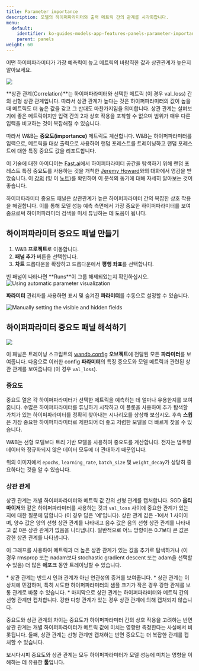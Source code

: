 ```yaml
---
title: Parameter importance
description: 모델의 하이퍼파라미터와 출력 메트릭 간의 관계를 시각화합니다.
menu:
  default:
    identifier: ko-guides-models-app-features-panels-parameter-importance
    parent: panels
weight: 60
---
```


어떤 하이퍼파라미터가 가장 예측력이 높고 메트릭의 바람직한 값과 상관관계가 높은지 알아보세요.

<Frame>
    <img src="/images/general/parameter-importance-1.png"  />
</Frame>

**상관 관계(Correlation)**는 하이퍼파라미터와 선택한 메트릭 (이 경우 val_loss) 간의 선형 상관 관계입니다. 따라서 상관 관계가 높다는 것은 하이퍼파라미터의 값이 높을 때 메트릭도 더 높은 값을 갖고 그 반대도 마찬가지임을 의미합니다. 상관 관계는 살펴보기에 좋은 메트릭이지만 입력 간의 2차 상호 작용을 포착할 수 없으며 범위가 매우 다른 입력을 비교하는 것이 복잡해질 수 있습니다.

따라서 W&B는 **중요도(importance)** 메트릭도 계산합니다. W&B는 하이퍼파라미터를 입력으로, 메트릭을 대상 출력으로 사용하여 랜덤 포레스트를 트레이닝하고 랜덤 포레스트에 대한 특징 중요도 값을 리포트합니다.

이 기술에 대한 아이디어는 [Fast.ai](http://fast.ai)에서 하이퍼파라미터 공간을 탐색하기 위해 랜덤 포레스트 특징 중요도를 사용하는 것을 개척한 [Jeremy Howard](https://twitter.com/jeremyphoward)와의 대화에서 영감을 받았습니다. 이 [강의](http://course18.fast.ai/lessonsml1/lesson4.html) (및 이 [노트](https://forums.fast.ai/t/wiki-lesson-thread-lesson-4/7540))를 확인하여 이 분석의 동기에 대해 자세히 알아보는 것이 좋습니다.

하이퍼파라미터 중요도 패널은 상관관계가 높은 하이퍼파라미터 간의 복잡한 상호 작용을 해결합니다. 이를 통해 모델 성능 예측 측면에서 가장 중요한 하이퍼파라미터를 보여줌으로써 하이퍼파라미터 검색을 미세 튜닝하는 데 도움이 됩니다.

## 하이퍼파라미터 중요도 패널 만들기

1. W&B **프로젝트**로 이동합니다.
2. **패널 추가** 버튼을 선택합니다.
3. **차트** 드롭다운을 확장하고 드롭다운에서 **평행 좌표**를 선택합니다.

<Note>
빈 패널이 나타나면 **Runs**이 그룹 해제되었는지 확인하십시오.
</Note>

<Frame>
    <img src="/images/app_ui/hyperparameter_importance_panel.gif" alt="Using automatic parameter visualization"  />
</Frame>

**파라미터** 관리자를 사용하면 표시 및 숨겨진 **파라미터**를 수동으로 설정할 수 있습니다.

<Frame>
    <img src="/images/app_ui/hyperparameter_importance_panel_manual.gif" alt="Manually setting the visible and hidden fields"  />
</Frame>

## 하이퍼파라미터 중요도 패널 해석하기

<Frame>
    <img src="/images/general/parameter-importance-4.png"  />
</Frame>

이 패널은 트레이닝 스크립트의 [wandb.config](/ko/models/track/config/) **오브젝트**에 전달된 모든 **파라미터**를 보여줍니다. 다음으로 이러한 config **파라미터**의 특징 중요도와 모델 메트릭과 관련된 상관 관계를 보여줍니다 (이 경우 `val_loss`).

### 중요도

중요도 열은 각 하이퍼파라미터가 선택한 메트릭을 예측하는 데 얼마나 유용한지를 보여줍니다. 수많은 하이퍼파라미터를 튜닝하기 시작하고 이 플롯을 사용하여 추가 탐색할 가치가 있는 하이퍼파라미터를 정확히 찾아내는 시나리오를 상상해 보십시오. 후속 **스윕**은 가장 중요한 하이퍼파라미터로 제한되어 더 좋고 저렴한 모델을 더 빠르게 찾을 수 있습니다.

<Note>
W&B는 선형 모델보다 트리 기반 모델을 사용하여 중요도를 계산합니다. 전자는 범주형 데이터와 정규화되지 않은 데이터 모두에 더 관대하기 때문입니다.
</Note>

위의 이미지에서 `epochs`, `learning_rate`, `batch_size` 및 `weight_decay`가 상당히 중요하다는 것을 알 수 있습니다.

### 상관 관계

상관 관계는 개별 하이퍼파라미터와 메트릭 값 간의 선형 관계를 캡처합니다. SGD **옵티마이저**와 같은 하이퍼파라미터를 사용하는 것과 `val_loss` 사이에 중요한 관계가 있는지에 대한 질문에 답합니다 (이 경우 답은 '예'입니다). 상관 관계 값은 -1에서 1 사이이며, 양수 값은 양의 선형 상관 관계를 나타내고 음수 값은 음의 선형 상관 관계를 나타내고 값 0은 상관 관계가 없음을 나타냅니다. 일반적으로 어느 방향이든 0.7보다 큰 값은 강한 상관 관계를 나타냅니다.

이 그래프를 사용하여 메트릭과 더 높은 상관 관계가 있는 값을 추가로 탐색하거나 (이 경우 rmsprop 또는 nadam보다 stochastic gradient descent 또는 adam을 선택할 수 있음) 더 많은 **에포크** 동안 트레이닝할 수 있습니다.

<Note>
* 상관 관계는 반드시 인과 관계가 아닌 연관성의 증거를 보여줍니다.
* 상관 관계는 이상치에 민감하며, 특히 시도한 하이퍼파라미터의 샘플 크기가 작은 경우 강한 관계를 보통 관계로 바꿀 수 있습니다.
* 마지막으로 상관 관계는 하이퍼파라미터와 메트릭 간의 선형 관계만 캡처합니다. 강한 다항 관계가 있는 경우 상관 관계에 의해 캡처되지 않습니다.
</Note>

중요도와 상관 관계의 차이는 중요도가 하이퍼파라미터 간의 상호 작용을 고려하는 반면 상관 관계는 개별 하이퍼파라미터가 메트릭 값에 미치는 영향만 측정한다는 사실에서 비롯됩니다. 둘째, 상관 관계는 선형 관계만 캡처하는 반면 중요도는 더 복잡한 관계를 캡처할 수 있습니다.

보시다시피 중요도와 상관 관계는 모두 하이퍼파라미터가 모델 성능에 미치는 영향을 이해하는 데 유용한 **툴**입니다.
